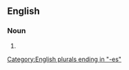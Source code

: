 ==English==

===Noun===
{{head|en|noun form}}

# {{plural of|en|headmistress}}

[[Category:English plurals ending in "-es"]]